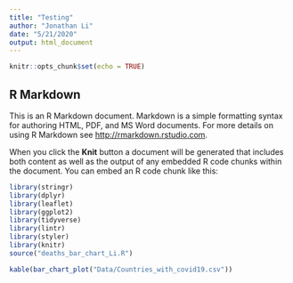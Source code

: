 ```yaml
---
title: "Testing"
author: "Jonathan Li"
date: "5/21/2020"
output: html_document
---
```


```r
knitr::opts_chunk$set(echo = TRUE)
```

## R Markdown

This is an R Markdown document. Markdown is a simple formatting syntax for authoring HTML, PDF, and MS Word documents. For more details on using R Markdown see <http://rmarkdown.rstudio.com>.

When you click the **Knit** button a document will be generated that includes both content as well as the output of any embedded R code chunks within the document. You can embed an R code chunk like this:

```r
library(stringr)
library(dplyr)
library(leaflet)
library(ggplot2)
library(tidyverse)
library(lintr)
library(styler)
library(knitr)
source("deaths_bar_chart_Li.R")
```


```r
kable(bar_chart_plot("Data/Countries_with_covid19.csv"))
```


